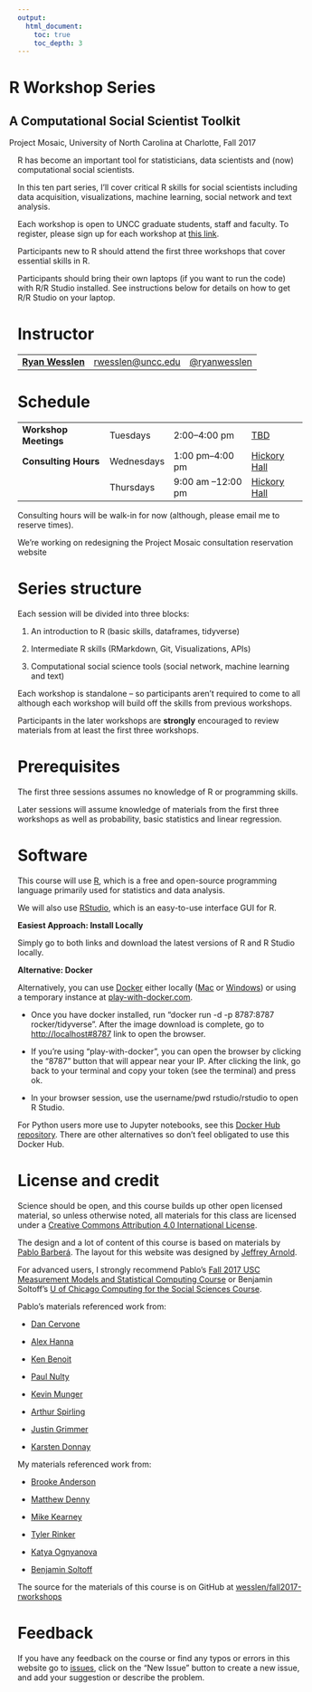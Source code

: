```yaml
---
output:
  html_document:
    toc: true
    toc_depth: 3
---
```


<div class="container">
<div class="jumbotron" style="margin-left:-15px">
<h1 class="title">R Workshop Series</h1>
<h2 class="subtitle">A Computational Social Scientist Toolkit</h2>
<p>Project Mosaic, University of North Carolina at Charlotte, Fall 2017</p>
</div>
</div>

R has become an important tool for statisticians, data scientists and (now) computational social scientists. 

In this ten part series, I'll cover critical R skills for social scientists including data acquisition, visualizations, machine learning, social network and text analysis.

Each workshop is open to UNCC graduate students, staff and faculty. To register, please sign up for each workshop at [this link](https://projectmosaic.uncc.edu/events-list/).

Participants new to R should attend the first three workshops that cover essential skills in R.

Participants should bring their own laptops (if you want to run the code) with R/R Studio installed. See instructions below for details on how to get R/R Studio on your laptop.

# Instructor

<table class = "table table-striped">
<tr>
<td><a href="http://wesslen.github.io"><strong>Ryan Wesslen</strong></a></td>
<td><a href="mailto:rwesslen@uncc.edu">rwesslen@uncc.edu</a></td>
<td><a href="https://www.twitter.com/ryanwesslen">@ryanwesslen</a></td>
</tr>
</table>


# Schedule

<table class = "table table-striped table-hover">
<tr>
<td><b>Workshop Meetings</b></td>
<td>Tuesdays</td>
<td> 2:00&ndash;4:00 pm </td>
<td><a href="">TBD</a></td>
</tr>
<tr>
<td><b>Consulting Hours</b></td>
<td>Wednesdays</td>
<td>1:00 pm&ndash;4:00 pm</td>
<td><a href="">Hickory Hall</a></td>
</tr>
<tr>
<td></td>
<td>Thursdays</td>
<td>9:00 am &ndash;12:00 pm</td>
<td><a href="">Hickory Hall</a></td>
</tr>
</table>

Consulting hours will be walk-in for now (although, please email me to reserve times). 

We're working on redesigning the Project Mosaic consultation reservation website 

# Series structure

Each session will be divided into three blocks: 

1. An introduction to R (basic skills, dataframes, tidyverse)

2. Intermediate R skills (RMarkdown, Git, Visualizations, APIs)

3. Computational social science tools (social network, machine learning and text) 

Each workshop is standalone -- so participants aren't required to come to all although each workshop will build off the skills from previous workshops.

Participants in the later workshops are **strongly** encouraged to review materials from at least the first three workshops.

# Prerequisites

The first three sessions assumes no knowledge of R or programming skills. 

Later sessions will assume knowledge of materials from the first three workshops as well as probability, basic statistics and linear regression. 

# Software 

This course will use [R](https://www.r-project.org/), which is a free and open-source programming language primarily used for statistics and data analysis. 

We will also use [RStudio](https://www.rstudio.com/), which is an easy-to-use interface GUI for R. 

**Easiest Approach: Install Locally**

Simply go to both links and download the latest versions of R and R Studio locally. 

**Alternative: Docker**

Alternatively, you can use [Docker](https://www.docker.com/) either locally ([Mac](https://www.docker.com/docker-mac) or [Windows](https://www.docker.com/docker-windows)) or using a temporary instance at [play-with-docker.com](http://labs.play-with-docker.com/).

* Once you have docker installed, run "docker run -d -p 8787:8787 rocker/tidyverse". After the image download is complete, go to [http://localhost#8787](http://localhost#8787) link to open the browser. 

* If you're using "play-with-docker", you can open the browser by clicking the "8787" button that will appear near your IP. After clicking the link, go back to your terminal and copy your token (see the terminal) and press ok.

* In your browser session, use the username/pwd rstudio/rstudio to open R Studio. 

For Python users more use to Jupyter notebooks, see this [Docker Hub repository](https://hub.docker.com/r/jupyter/datascience-notebook/). There are other alternatives so don't feel obligated to use this Docker Hub. 

# License and credit

Science should be open, and this course builds up other open licensed material, so unless otherwise noted, all materials for this class are licensed under a <a rel="license" href="https://creativecommons.org/licenses/by/4.0/">Creative Commons Attribution 4.0 International License</a>.

The design and a lot of content of this course is based on materials by [Pablo Barberá](http://pablobarbera.com/). The layout for this website was designed by [Jeffrey Arnold](http://www.jrnold.me/).

For advanced users, I strongly recommend Pablo's [Fall 2017 USC Measurement Models and Statistical Computing Course](https://github.com/pablobarbera/POIR613) or Benjamin Soltoff's [U of Chicago Computing for the Social Sciences Course](http://cfss.uchicago.edu/index.html). 

Pablo's materials referenced work from:

* [Dan Cervone](http://dcervone.com/)

* [Alex Hanna](http://alex-hanna.com)

* [Ken Benoit](http://www.kenbenoit.net/)

* [Paul Nulty](https://github.com/pnulty)

* [Kevin Munger](https://github.com/kmunger)

* [Arthur Spirling](http://www.nyu.edu/projects/spirling/)

* [Justin Grimmer](http://www.justingrimmer.org/)

* [Karsten Donnay](http://www.karstendonnay.net/)

My materials referenced work from:

* [Brooke Anderson](https://github.com/geanders/)

* [Matthew Denny](http://www.mjdenny.com/)

* [Mike Kearney](https://github.com/mkearney)

* [Tyler Rinker](https://github.com/trinker)

* [Katya Ognyanova](http://kateto.net/)

* [Benjamin Soltoff](http://cfss.uchicago.edu/index.html)

The source for the materials of this course is on GitHub at <a href="https://github.com/wesslen/fall2017-rworkshops">wesslen/fall2017-rworkshops</a>

# Feedback

If you have any feedback on the course or find any typos or errors in this website go to [issues](https://github.com/wesslen/fall2017-rworkshops/issues), click on the "New Issue" button to create a new issue, and add your suggestion or describe the problem.


